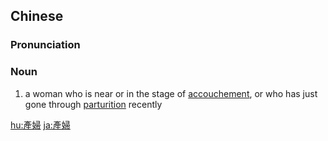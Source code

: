 {{also|产妇}}
==Chinese==
{{zh-forms|s=产妇}}

===Pronunciation===
{{zh-pron
|m=chǎnfù
|mn=sán-hū
|cat=n
}}

===Noun===
{{zh-noun}}
# a woman who is near or in the stage of [[accouchement]], or who has just gone through [[parturition]] recently

[[hu:產婦]]
[[ja:產婦]]